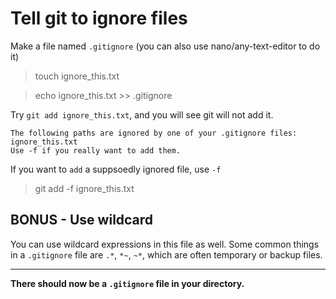 # Tell git to ignore files
Make a file named `.gitignore` (you can also use nano/any-text-editor to do it)

> touch ignore_this.txt

> echo ignore_this.txt >> .gitignore

Try `git add ignore_this.txt`, and you will see git will not add it. 
```
The following paths are ignored by one of your .gitignore files:
ignore_this.txt
Use -f if you really want to add them.
```

If you want to `add` a suppsoedly ignored file, use `-f`

> git add -f ignore_this.txt

## BONUS - Use wildcard
You can use wildcard expressions in this file as well. Some common things in a `.gitignore` file are `.*`, `*~`, `~*`, which are often temporary or backup files.

---
**There should now be a `.gitignore` file in your directory.**